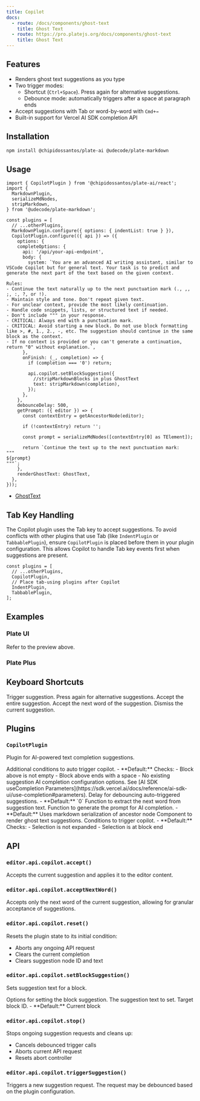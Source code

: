 ```yaml
---
title: Copilot
docs:
  - route: /docs/components/ghost-text
    title: Ghost Text
  - route: https://pro.platejs.org/docs/components/ghost-text
    title: Ghost Text
---
```


<ComponentPreview name="copilot-demo" />

<PackageInfo>

## Features

- Renders ghost text suggestions as you type
- Two trigger modes:
  - Shortcut (`Ctrl+Space`). Press again for alternative suggestions.
  - Debounce mode: automatically triggers after a space at paragraph ends
- Accept suggestions with Tab or word-by-word with `Cmd+→`
- Built-in support for Vercel AI SDK completion API

</PackageInfo>

## Installation

```bash
npm install @chipidossantos/plate-ai @udecode/plate-markdown
```

## Usage

```tsx
import { CopilotPlugin } from '@chipidossantos/plate-ai/react';
import {
  MarkdownPlugin,
  serializeMdNodes,
  stripMarkdown,
} from '@udecode/plate-markdown';
```

```tsx
const plugins = [
  // ...otherPlugins,
  MarkdownPlugin.configure({ options: { indentList: true } }),
  CopilotPlugin.configure(({ api }) => ({
    options: {
    completeOptions: {
      api: '/api/your-api-endpoint',
      body: {
        system: `You are an advanced AI writing assistant, similar to VSCode Copilot but for general text. Your task is to predict and generate the next part of the text based on the given context.

Rules:
- Continue the text naturally up to the next punctuation mark (., ,, ;, :, ?, or !).
- Maintain style and tone. Don't repeat given text.
- For unclear context, provide the most likely continuation.
- Handle code snippets, lists, or structured text if needed.
- Don't include """ in your response.
- CRITICAL: Always end with a punctuation mark.
- CRITICAL: Avoid starting a new block. Do not use block formatting like >, #, 1., 2., -, etc. The suggestion should continue in the same block as the context.
- If no context is provided or you can't generate a continuation, return "0" without explanation.`,
      },
      onFinish: (_, completion) => {
        if (completion === '0') return;

        api.copilot.setBlockSuggestion({
          //stripMarkdownBlocks in plus GhostText
          text: stripMarkdown(completion),
        });
      },
    },
    debounceDelay: 500,
    getPrompt: ({ editor }) => {
      const contextEntry = getAncestorNode(editor);

      if (!contextEntry) return '';

      const prompt = serializeMdNodes([contextEntry[0] as TElement]);

      return `Continue the text up to the next punctuation mark:
"""
${prompt}
"""`;
    },
    renderGhostText: GhostText,
  },
}));
```

- [GhostText](/docs/components/ghost-text)

## Tab Key Handling

The Copilot plugin uses the Tab key to accept suggestions. To avoid conflicts with other plugins that use Tab (like `IndentPlugin` or `TabbablePlugin`), ensure `CopilotPlugin` is placed before them in your plugin configuration. This allows Copilot to handle Tab key events first when suggestions are present.

```tsx
const plugins = [
  // ...otherPlugins,
  CopilotPlugin,
  // Place tab-using plugins after Copilot
  IndentPlugin,
  TabbablePlugin,
];
```

## Examples

### Plate UI

Refer to the preview above.

### Plate Plus

<ComponentPreviewPro name="copilot-pro" />

## Keyboard Shortcuts

<KeyTable>
  <KeyTableItem hotkey="Ctrl + Space">
    Trigger suggestion. Press again for alternative suggestions.
  </KeyTableItem>
  <KeyTableItem hotkey="Tab">Accept the entire suggestion.</KeyTableItem>
  <KeyTableItem hotkey="Cmd + →">
    Accept the next word of the suggestion.
  </KeyTableItem>
  <KeyTableItem hotkey="Escape">Dismiss the current suggestion.</KeyTableItem>
</KeyTable>

## Plugins

### `CopilotPlugin`

Plugin for AI-powered text completion suggestions.

<API name="CopilotPlugin">
<APIOptions>
  <APIItem name="autoTriggerQuery" type="(options: { editor: PlateEditor }) => boolean" optional>
    Additional conditions to auto trigger copilot.
    - **Default:** Checks:
      - Block above is not empty
      - Block above ends with a space
      - No existing suggestion
  </APIItem>
  <APIItem name="completeOptions" type="Partial<CompleteOptions>">
    AI completion configuration options. See [AI SDK useCompletion Parameters](https://sdk.vercel.ai/docs/reference/ai-sdk-ui/use-completion#parameters).
  </APIItem>
  <APIItem name="debounceDelay" type="number" optional>
    Delay for debouncing auto-triggered suggestions.
    - **Default:** `0`
  </APIItem>
  <APIItem name="getNextWord" type="(options: { text: string }) => { firstWord: string; remainingText: string }" optional>
    Function to extract the next word from suggestion text.
  </APIItem>
  <APIItem name="getPrompt" type="(options: { editor: PlateEditor }) => string" optional>
    Function to generate the prompt for AI completion.
    - **Default:** Uses markdown serialization of ancestor node
  </APIItem>
  <APIItem name="renderGhostText" type="(() => React.ReactNode) | null" optional>
    Component to render ghost text suggestions.
  </APIItem>
  <APIItem name="triggerQuery" type="(options: { editor: PlateEditor }) => boolean" optional>
    Conditions to trigger copilot.
    - **Default:** Checks:
      - Selection is not expanded
      - Selection is at block end
  </APIItem>
</APIOptions>
</API>

## API

### `editor.api.copilot.accept()`

Accepts the current suggestion and applies it to the editor content.

### `editor.api.copilot.acceptNextWord()`

Accepts only the next word of the current suggestion, allowing for granular acceptance of suggestions.

### `editor.api.copilot.reset()`

Resets the plugin state to its initial condition:

- Aborts any ongoing API request
- Clears the current completion
- Clears suggestion node ID and text

### `editor.api.copilot.setBlockSuggestion()`

Sets suggestion text for a block.

<API name="setBlockSuggestion">
<APIParameters>
  <APIItem name="options" type="SetBlockSuggestionOptions">
    Options for setting the block suggestion.
  </APIItem>
</APIParameters>

<APIOptions type="SetBlockSuggestionOptions">
  <APIItem name="text" type="string">
    The suggestion text to set.
  </APIItem>
  <APIItem name="id" type="string" optional>
    Target block ID.
    - **Default:** Current block
  </APIItem>
</APIOptions>
</API>

### `editor.api.copilot.stop()`

Stops ongoing suggestion requests and cleans up:

- Cancels debounced trigger calls
- Aborts current API request
- Resets abort controller

### `editor.api.copilot.triggerSuggestion()`

Triggers a new suggestion request. The request may be debounced based on the plugin configuration.
